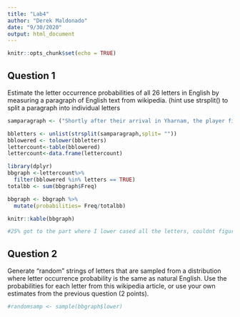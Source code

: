```yaml
---
title: "Lab4"
author: "Derek Maldonado"
date: "9/30/2020"
output: html_document
---
```


```r
knitr::opts_chunk$set(echo = TRUE)
```

## Question 1
Estimate the letter occurrence probabilities of all 26 letters in English by measuring a paragraph of English text from wikipedia. (hint use strsplit() to split a paragraph into individual letters


```r
samparagraph <- ("Shortly after their arrival in Yharnam, the player finds their first Lamp. They light it, and are transported to a spectral realm called the Hunter's Dream, which acts as both a sanctuary and workshop. The player encounters two entities: Gehrman, an elderly, wheelchair-bound man who provides advice to Hunters like the player; and the Doll, a living life-size doll that assists the player in leveling up and emotionally bonds with the Hunter over the course of the game. Gehrman informs the player that in order to obtain the blood they seek and escape the dream, they must hunt down the various monsters plaguing Yharnam, and halt the source of the plague. As the Hunter delves deeper into the city, they begin to learn its dark secrets, as well as the origin of the plague ravaging it. Long ago, the residents of Yharnam began worshiping ancient, eldritch cosmic beings known as the Great Ones after scholars from the College of Byrgenwerth discovered something referred to as a medium in the ruins of an ancient, highly advanced civilization that Yharnam was built on top of. The Great Ones provided the healing blood Yharnam was famous for, which is also the source of the plague.")

bbletters <- unlist(strsplit(samparagraph,split= ""))
bblowered <- tolower(bbletters)
lettercount<-table(bblowered)
lettercount<-data.frame(lettercount)

library(dplyr)
bbgraph <-lettercount%>%
  filter(bblowered %in% letters == TRUE)
totalbb <- sum(bbgraph$Freq)

bbgraph <- bbgraph %>%
  mutate(probabilities= Freq/totalbb)

knitr::kable(bbgraph)

#25% got to the part where I lower cased all the letters, couldnt figure out how to remove punctuation

```

## Question 2
Generate “random” strings of letters that are sampled from a distribution where letter occurrence probability is the same as natural English. Use the probabilities for each letter from this wikipedia article, or use your own estimates from the previous question (2 points).


```r

#randomsamp <- sample(bbgraph$lower)

```


